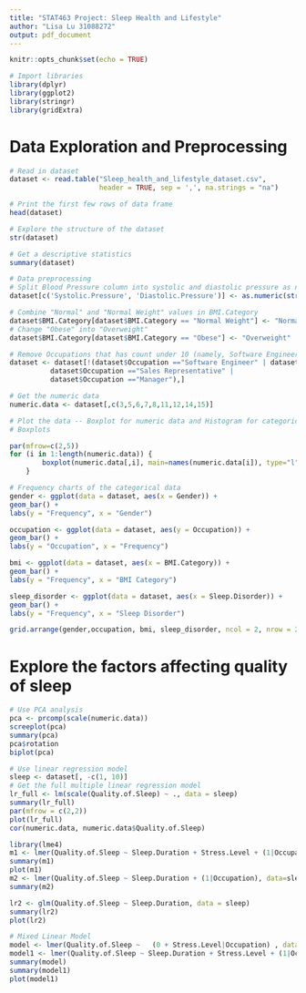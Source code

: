 ```yaml
---
title: "STAT463 Project: Sleep Health and Lifestyle"
author: "Lisa Lu 31088272"
output: pdf_document
---
```


```r
knitr::opts_chunk$set(echo = TRUE)
```


```r
# Import libraries
library(dplyr)
library(ggplot2)
library(stringr)
library(gridExtra)
```

# Data Exploration and Preprocessing
```r
# Read in dataset
dataset <- read.table("Sleep_health_and_lifestyle_dataset.csv", 
                      header = TRUE, sep = ',', na.strings = "na")

# Print the first few rows of data frame
head(dataset)

# Explore the structure of the dataset
str(dataset)

# Get a descriptive statistics
summary(dataset)

# Data preprocessing
# Split Blood Pressure column into systolic and diastolic pressure as numeric data
dataset[c('Systolic.Pressure', 'Diastolic.Pressure')] <- as.numeric(str_split_fixed(dataset$Blood.Pressure, '/', 2))

# Combine "Normal" and "Normal Weight" values in BMI.Category
dataset$BMI.Category[dataset$BMI.Category == "Normal Weight"] <- "Normal"
# Change "Obese" into "Overweight"
dataset$BMI.Category[dataset$BMI.Category == "Obese"] <- "Overweight"

# Remove Occupations that has count under 10 (namely, Software Engineer, Scientist, Sales Representative, Manager)
dataset <- dataset[!(dataset$Occupation =="Software Engineer" | dataset$Occupation =="Scientist" |
          dataset$Occupation =="Sales Representative" |
          dataset$Occupation =="Manager"),]
```

```r
# Get the numeric data
numeric.data <- dataset[,c(3,5,6,7,8,11,12,14,15)]

# Plot the data -- Boxplot for numeric data and Histogram for categorical data
# Boxplots

par(mfrow=c(2,5))
for (i in 1:length(numeric.data)) {
        boxplot(numeric.data[,i], main=names(numeric.data[i]), type="l")
    }
```


```r
# Frequency charts of the categorical data
gender <- ggplot(data = dataset, aes(x = Gender)) +
geom_bar() +
labs(y = "Frequency", x = "Gender")

occupation <- ggplot(data = dataset, aes(y = Occupation)) +
geom_bar() +
labs(y = "Occupation", x = "Frequency")

bmi <- ggplot(data = dataset, aes(x = BMI.Category)) +
geom_bar() +
labs(y = "Frequency", x = "BMI Category")

sleep_disorder <- ggplot(data = dataset, aes(x = Sleep.Disorder)) +
geom_bar() +
labs(y = "Frequency", x = "Sleep Disorder")

grid.arrange(gender,occupation, bmi, sleep_disorder, ncol = 2, nrow = 2)
```


# Explore the factors affecting quality of sleep
```r
# Use PCA analysis
pca <- prcomp(scale(numeric.data))
screeplot(pca)
summary(pca)
pca$rotation
biplot(pca)
```

```r
# Use linear regression model
sleep <- dataset[, -c(1, 10)]
# Get the full multiple linear regression model
lr_full <- lm(scale(Quality.of.Sleep) ~ ., data = sleep)
summary(lr_full)
par(mfrow = c(2,2))
plot(lr_full)
cor(numeric.data, numeric.data$Quality.of.Sleep)
```

```r
library(lme4)
m1 <- lmer(Quality.of.Sleep ~ Sleep.Duration + Stress.Level + (1|Occupation), data = sleep)
summary(m1)
plot(m1)
m2 <- lmer(Quality.of.Sleep ~ Sleep.Duration + (1|Occupation), data=sleep)
summary(m2)

lr2 <- glm(Quality.of.Sleep ~ Sleep.Duration, data = sleep)
summary(lr2)
plot(lr2)
```

```r
# Mixed Linear Model
model <- lmer(Quality.of.Sleep ~   (0 + Stress.Level|Occupation) , data = sleep)
model1 <- lmer(Quality.of.Sleep ~ Sleep.Duration + Stress.Level + (1|Occupation), data = sleep)
summary(model)
summary(model1)
plot(model1)
```

